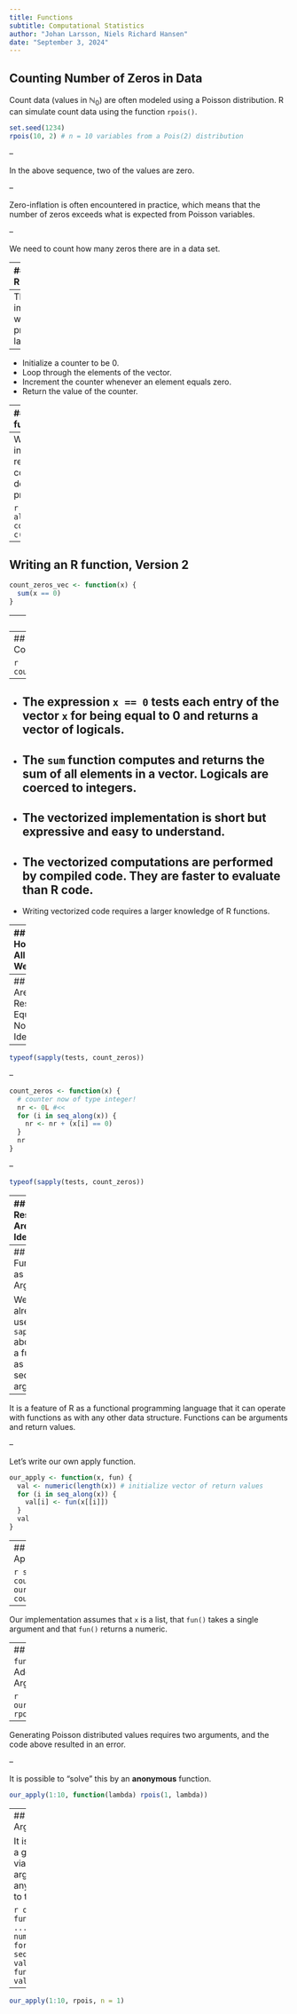 ```yaml
---
title: Functions
subtitle: Computational Statistics
author: "Johan Larsson, Niels Richard Hansen"
date: "September 3, 2024"
---
```


## Counting Number of Zeros in Data

Count data (values in $\mathbb{N}_0$) are often modeled using a Poisson 
distribution. R can simulate count data using the function `rpois()`.

```r
set.seed(1234)
rpois(10, 2) # n = 10 variables from a Pois(2) distribution
```

--

In the above sequence, two of the values are zero. 

--

Zero-inflation is often encountered in practice, which means that the number
of zeros exceeds what is expected from Poisson variables. 

--

We need to count how many zeros there are in a data set. 

---
## Writing an R function

A function that counts the number of zeros in a vector.

```r
count_zeros <- function(x) {
  nr <- 0
  for (i in seq_along(x)) { # 1:length(x) wrong if length(x) is 0
    nr <- nr + (x[i] == 0)
  } # logical coerced to numeric
  nr
}
```

--
The implementation works in most programming languages:
--

* Initialize a counter to be 0.
* Loop through the elements of the vector.
* Increment the counter whenever an element equals zero.
* Return the value of the counter.

---
## Testing an R function

```r
tests <- list(
  c(0, 0, 0, 0, 25),
  c(0, 1, 10, 0, 5, -4, 2.5),
  c(2, 1, 10),
  c() # Extreme cases should be tested!
)
sapply(tests, count_zeros)
```

--
We can manually inspect that the results are correct, or we can do it programmatically.

```r
all(sapply(tests, count_zeros) == c(4, 2, 0, 0))
```

---
## Writing an R function, Version 2

```r
count_zeros_vec <- function(x) {
  sum(x == 0)
}
```

--
Testing:

```r
all(sapply(tests, count_zeros) == sapply(tests, count_zeros_vec))
```

---
## Vectorized R Code

```r
count_zeros_vec
```
--

* The expression `x == 0` tests each entry of the vector `x` for being equal to 0 and returns a vector of logicals.
--

* The `sum` function computes and returns the sum of all elements in a vector. Logicals are coerced to integers. 
--

* The vectorized implementation is short but expressive and easy to understand.
--

* The vectorized computations are performed by compiled code. They are faster to evaluate than R code.  
--

* Writing vectorized code requires a larger knowledge of R functions.


---
## However, All Is Not Well


```r
identical(
  sapply(tests, count_zeros),
  sapply(tests, count_zeros_vec)
)
```

---
## Why Are Results Equal But Not Identical!?

--
```r
typeof(sapply(tests, count_zeros))
```

--

```r
count_zeros <- function(x) {
  # counter now of type integer!
  nr <- 0L #<<
  for (i in seq_along(x)) {
    nr <- nr + (x[i] == 0)
  }
  nr
}
```

--

```r
typeof(sapply(tests, count_zeros))
```

---
## Results Are Now Identical

```r
identical(
  sapply(tests, count_zeros),
  sapply(tests, count_zeros_vec)
)
```

---
## Functions as Arguments

We have already used `sapply()` above with a function as its second argument.

--

It is a feature of R as a functional programming language that it can operate with
functions as with any other data structure. Functions can be arguments and return values.

--

Let's write our own apply function.

```r
our_apply <- function(x, fun) {
  val <- numeric(length(x)) # initialize vector of return values
  for (i in seq_along(x)) {
    val[i] <- fun(x[[i]])
  }
  val
}
```

---
## Testing Our Apply-Function

```r
sapply(tests, count_zeros_vec)
our_apply(tests, count_zeros_vec)
```

--

Our implementation assumes that `x` is a list, that `fun()` takes a single 
argument and that `fun()` returns a numeric. 

---
## What if `fun()` Needs Additional Arguments?

```r
our_apply(1:10, rpois)
```

--

Generating Poisson distributed values requires two arguments, and the
code above resulted in an error. 

--

It is possible to "solve" this by an **anonymous** function.

```r
our_apply(1:10, function(lambda) rpois(1, lambda))
```

---
## The `...` Argument

It is possible to use a general construct via the `...` argument to pass any 
arguments on to the function.

```r
our_apply <- function(x, fun, ...) {
  val <- numeric(length(x))
  for (i in seq_along(x)) {
    val[i] <- fun(x[[i]], ...)
  }
  val
}
```

--

```r
our_apply(1:10, rpois, n = 1)
```
